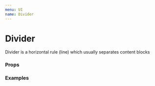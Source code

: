 ```yaml
---
menu: UI
name: Divider
---
```



# Divider

Divider is a horizontal rule (line) which usually separates content blocks

### Props

<Props of={RawDivider} />

### Examples

<Playground>
  <Divider dotted />
</Playground>
